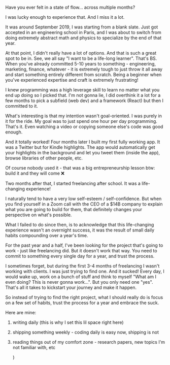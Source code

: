 

Have you ever felt in a state of flow... across multiple months?

I was lucky enough to experience that. And I miss it a lot.

It was around September 2019, I was starting from a blank slate. Just got accepted in an engineering school in Paris, and I was about to switch from doing extremely abstract math and physics to specialize by the end of that year.

At that point, I didn't really have a lot of options.
And that is such a great spot to be in. See, we all say "I want to be a life-long learner".
That's BS. When you've already committed 5-10 years to something - engineering, marketing, finance, whatever - it is extremely tough to just throw it all away and start something entirely different from scratch.
Being a beginner when you've experienced expertise and craft is extremely frustrating!

I knew programming was a high leverage skill to learn no matter what you end up doing so I picked that. I'm not gonna lie, I did overthink it a lot for a few months to pick a subfield (web dev) and a framework (React) but then I committed to it.

What's interesting is that my intention wasn't goal-oriented. I was purely in it for the ride. My goal was to just spend one hour per day programming. That's it. Even watching a video or copying someone else's code was good enough.

And it totally worked! Four months later I built my first fully working app. It was a Twitter but for Kindle highlights. The app would automatically get your highlights in the background and let you tweet them (inside the app), browse libraries of other people, etc.

Of course nobody used it - that was a big entrepreneurship lesson btw: build it and they will come ❌

Two months after that, I started freelancing after school. It was a life-changing experience!

I naturally tend to have a very low self-esteem / self-confidence. But when you find yourself in a Zoom call with the CEO of a $14B company to explain what you are going to build for them, that definitely changes your perspective on what's possible.

What I failed to do since then, is to acknowledge that this life-changing experience wasn't an overnight success, it was the result of small daily habits compounding over a year's time.

For the past year and a half, I've been looking for the project that's going to work - just like freelancing did. But it doesn't work that way. You need to commit to something every single day for a year, and trust the process.

I sometimes forget, but during the first 3-4 months of freelancing I wasn't working with clients. I was just trying to find one. And it sucked! Every day, I would wake up, work on a bunch of stuff and think to myself "What am I even doing? This is never gonna work...". But you only need one "yes". That's all it takes to kickstart your journey and make it happen.

So instead of trying to find the right project, what I should really do is focus on a few set of habits, trust the process for a year and embrace the suck.

Here are mine:

1. writing daily (this is why I set this lil space right here)
2. shipping something weekly - coding daily is easy now, shipping is not
3. reading things out of my comfort zone - research papers, new topics I'm not familiar with, etc

    <PostLayout
        title={title}
        publishedAt={publishedAt}
        toc={toc}
        children={children}
    />
)
